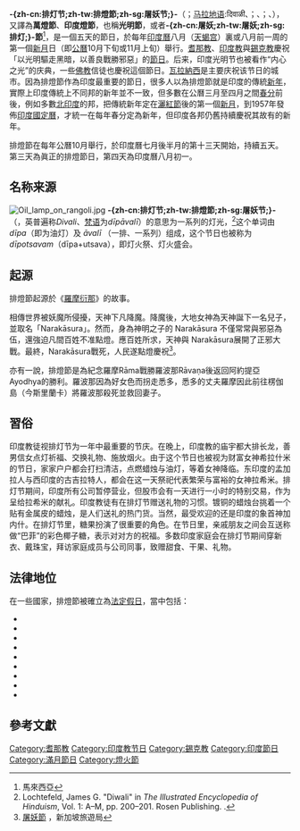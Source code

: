 {{expand language}}
{{noteTA
|1=zh-cn:印度教; zh-tw:印度教; zh-hk:印度教; zh-sg:兴都教;
|2=zh-cn:泰米尔; zh-tw:坦米爾; zh-hk:泰米爾; zh-sg:淡米尔;
|3=zh-cn:排灯节;zh-tw:排燈節;zh-sg:屠妖节; zh-hk:排燈節;
}}
{{Infobox holiday
|holiday_name = -{zh-cn:排灯节;zh-tw:排燈節;zh-sg:屠妖节;}-
|type = Hindu
|nickname = 万灯之节
|image = The Rangoli of Lights.jpg
|caption = 常出现在-{zh-cn:排灯节;zh-tw:排燈節;zh-sg:屠妖节;}-的[[蓝果丽|蓝果丽]]装饰是使用彩色面粉和沙子制作的。
|observedby = 印度教、锡克教、[[耆那教|耆那教]]和[[尼瓦爾佛教|尼瓦爾佛教]]<ref>Charles M Townsend, The Oxford Handbook of Sikh Studies, Oxford University Press, {{ISBN|978-0199699308}}, page 440</ref>
|litcolor      =
|longtype = 文化、季节性、宗教性
|begins = {{tsl|en|Dhanteras}}，-{zh-cn:排灯节;zh-tw:排燈節;zh-sg:屠妖节;}-两天之前
|ends = {{tsl|en|Bhai Dooj}}，两天之后
|date = 根据印度日历
|celebrations = 点灯、家居装饰、烟花、祈祷[[法會_(印度教)|法会]]、送礼、表演、宴会和吃甜食
|date2017 = 10月19日（周四）<ref name=NextYear/><br>10月18日（周三，[[印度南部|印度南部]]）<ref name=NextYear>{{cite web |url=http://india.gov.in/calendar/2017-10 |title=Holiday calendar |publisher=National Portal of India |accessdate=27 October 2016 |archive-date=2018-12-15 |archive-url=https://web.archive.org/web/20181215132645/https://www.india.gov.in/calendar/2017-10 |dead-url=no }}</ref>、[[新加坡|新加坡]]和[[马来西亚|马来西亚]]<ref name=NextYearSG>{{cite web |url=http://www.mom.gov.sg/employment-practices/public-holidays |title=Public holidays |publisher=Ministry of Manpower, Singapore |accessdate=16 October 2017 |archive-date=2021-01-22 |archive-url=https://web.archive.org/web/20210122192506/https://www.mom.gov.sg/employment-practices/public-holidays |dead-url=no }}</ref>
<!-- move the following to active after March of the relevant year, please cite official holiday calendar from gov.in
|date2018 = 11月7日（周三，[[印度北部|印度北部]]、[[安得拉邦|安得拉邦]]、[[特伦甘纳邦|特伦甘纳邦]]和[[印度西部|印度西部]]）<br>11月6日（周二，[[印度南部|印度南部]]、[[新加坡|新加坡]]和[[马来西亚|马来西亚]]）
|date2019 = 10月27日（周日）
|date2020 = 11月14日（周六）
-->
|relatedto = [[尼瓦尔灯节|尼瓦尔灯节]]
}}

'''-{zh-cn:排灯节;zh-tw:排燈節;zh-sg:屠妖节;}-'''（{{IAST|Dīpāvalī}}；[[马拉地语|马拉地语]]:दिवाळी、{{transl|ma|ISO|Diwali}}；{{lang-hi|दिवाली}}、{{transl|hi|ISO|Diwali}}；{{lang-ta|தீபாவளி}}、{{transl|hi|ISO|Deepavali}}），又譯為'''萬燈節'''、'''印度燈節'''，也稱'''光明節'''，或者'''-{zh-cn:屠妖;zh-tw:屠妖;zh-sg:排灯;}-節'''<ref>馬來西亞</ref>，是一個五天的節日，於每年[[印度曆|印度曆]]八月（[[天蝎宫|天蝎宫]]）裏或八月前一周的第一個[[新月|新月]]日（即[[公曆|公曆]]10月下旬或11月上旬）舉行。[[耆那教|耆那教]]、[[印度教|印度教]]與[[錫克教|錫克教]]慶祝「以光明驅走黑暗，以善良戰勝邪惡」的[[節日|節日]]。后来，印度光明节也被看作“内心之光”的庆典，一些[[佛教|佛教]]信徒也慶祝這個節日。[[瓦拉納西|瓦拉納西]]是主要庆祝该节日的城市。因為排燈節作為印度最重要的節日，很多人以為排燈節就是印度的傳統[[新年|新年]]，實際上印度傳統上不同邦的新年並不一致，但多數在公曆三月至四月之間[[春分|春分]]前後，例如多數[[北印度|北印度]]的邦，把傳統新年定在[[灑紅節|灑紅節]]後的第一個[[新月|新月]]，到1957年發佈[[印度國定曆|印度國定曆]]，才統一在每年春分定為新年，但印度各邦仍舊持續慶祝其故有的新年。

排燈節在每年公曆10月舉行，於印度曆七月後半月的第十三天開始，持續五天。第三天為眞正的排燈節日，第四天為印度曆八月初一。

==名称来源==
[[File:Oil_lamp_on_rangoli.jpg|thumbnail]]
{{Infobox
| title = -{zh-cn:排灯节;zh-tw:排燈節;zh-sg:屠妖节;}-庆祝
| image =
{{image array|perrow=2|width=150|height=100
| image1 = Deepawali-festival.jpg| caption1 = 室内排灯装饰
| image2 =| caption2 = -{zh-cn:排灯节;zh-tw:排燈節;zh-sg:屠妖节;}-晚上的室外排灯装饰
| image3 =| caption3 =  [[马哈拉施特拉邦|马哈拉施特拉邦]]的-{zh-cn:排灯节;zh-tw:排燈節;zh-sg:屠妖节;}-灯笼
| image4 = Glowing Swayambhu (3005358416).jpg| caption4 = 尼泊尔情景
| image5 = Diwali fireworks and lighting celebrations India 2012.jpg| caption5 = [[阿姆利则|阿姆利则]]情景
| image6 = Fireworks Diwali Chennai India November 2013 b.jpg| caption6 = [[金奈|金奈]]的-{zh-cn:排灯节;zh-tw:排燈節;zh-sg:屠妖节;}-烟火
| image7 = Sweets Mithai for Diwali and other Festivals of India.jpg|caption7 = -{zh-cn:排灯节;zh-tw:排燈節;zh-sg:屠妖节;}-一种叫''Mithai''的甜食
| image8 = Diyas Diwali Decor India.jpg|caption8 =-{zh-cn:排灯节;zh-tw:排燈節;zh-sg:屠妖节;}-的灯
}}
|caption = 排灯节庆祝活动包括视觉、声音、艺术和美食活动。庆祝活动会因不同地区而有所差异。
}}
'''-{zh-cn:排灯节;zh-tw:排燈節;zh-sg:屠妖节;}-''' （{{IPAc-en|lang|pron|d|ᵻ|ˈ|w|ɑː|l|iː}}，英普遍称''Divali''、[[梵语|梵语]]为''dīpāvalī''）的意思为一系列的灯光，<ref name=jgl>Lochtefeld, James G. "Diwali" in ''The Illustrated Encyclopedia of Hinduism'', Vol. 1: A–M, pp. 200–201. Rosen Publishing. {{ISBN|9780823931798}}.</ref>这个单词由''dīpa''（即为油灯）及 ''āvalī'' （一排、一系列）组成，这个节日也被称为''dīpotsavam''（dīpa+utsava），即灯火祭、灯火盛会。

<!---{zh-cn:排灯节;zh-tw:排燈節;zh-sg:屠妖节;}-在各个语言中有不同的拼写，其中''dipawoli''{{lang-as|দীপাৱলী}}、''dipaboli''或''dipali''{{lang-bn|দীপাবলি/দীপালি}}、''divāḷi''{{lang-gu|દિવાળી}}、''divālī''{{lang-hi|दिवाली}}、''dīpavaḷi''{{lang-kn|ದೀಪಾವಳಿ}}、{{lang-knn|दिवाळी}}、{{lang-ml|ദീപാവലി}}、{{lang-mr|दिवाळी}}、''dipābali''{{lang-or|ଦିପାବଳୀ}}、''dīvālī''{{lang-pa|ਦੀਵਾਲੀ}}、''diyārī''{{lang-sd|दियारी}}、'tīpāvaḷi''{{lang-ta|தீபாவளி}}和{{lang-te|దీపావళి}}、Galungan[[巴厘语|巴厘语]]和[[尼瓦尔灯节|尼瓦尔灯节]]{{lang-ne|स्वन्ति}}或''tihar {{lang-ne|तिहार}}。-->

==起源==
排燈節起源於《[[羅摩衍那|羅摩衍那]]》的故事。

相傳世界被妖魔所侵擾，天神下凡降魔。降魔後，大地女神為天神誕下一名兒子，並取名「Narakāsura」。然而，身為神明之子的 Narakāsura 不僅常常與邪惡為伍，還強迫凡間百姓不准點燈。應百姓所求，天神與 Narakāsura展開了正邪大戰。最終，Narakāsura戰死，人民遂點燈慶祝<ref>[http://www.yoursingapore.com/content/traveller/zh/browse/whats-on/festivals-and-events/deepavali.html 屠妖節] {{Wayback|url=http://www.yoursingapore.com/content/traveller/zh/browse/whats-on/festivals-and-events/deepavali.html |date=20170203183342 }}，新加坡旅遊局</ref>。

亦有一說，排燈節是為紀念羅摩Rāma戰勝羅波那Rāvaṇa後返回阿約提亞Ayodhya的勝利。羅波那因為好女色而拐走悉多，悉多的丈夫羅摩因此前往楞伽島（今斯里蘭卡）將羅波那殺死並救回妻子。

==習俗==
印度教徒视排灯节为一年中最重要的节庆。在晚上，印度教的庙宇都大排长龙，善男信女点灯祈福、交换礼物、施放烟火。由于这个节日也被视为财富女神希拉什米的节日，家家户户都会打扫清洁，点燃蜡烛与油灯，等着女神降临。东印度的孟加拉人与西印度的古吉拉特人，都会在这一天祭祀代表繁荣与富裕的女神拉希米。排灯节期间，印度所有公司暂停营业，但股市会有一天进行一小时的特别交易，作为呈给拉希米的献礼。印度教徒有在排灯节赠送礼物的习惯。镀铜的蜡烛台挑着一个贴有金属皮的蜡烛，是人们送礼的热门货。当然，最受欢迎的还是印度的象首神加内什。在排灯节里，糖果扮演了很重要的角色。在节日里，亲戚朋友之间会互送称做“巴菲”的彩色椰子糖，表示对对方的祝福。多数印度家庭会在排灯节期间穿新衣、戴珠宝，拜访家庭成员与公司同事，致赠甜食、干果、礼物。

== 法律地位 ==
在一些國家，排燈節被確立為[[法定假日|法定假日]]，當中包括：
* {{IND}}
* {{NPL}}
* {{MYA}}
* {{SGP}}
* {{MYS}}
* {{FIJ}}
* {{MUS}}
* {{TTO}}
* {{GUY}}

== 參考文獻 ==
{{Commonscat|Dipavali}}
{{reflist}}

[[Category:耆那教|Category:耆那教]]
[[Category:印度教节日|Category:印度教节日]]
[[Category:錫克教|Category:錫克教]]
[[Category:印度節日|Category:印度節日]]
[[Category:滿月節日|Category:滿月節日]]
[[Category:燈火節|Category:燈火節]]